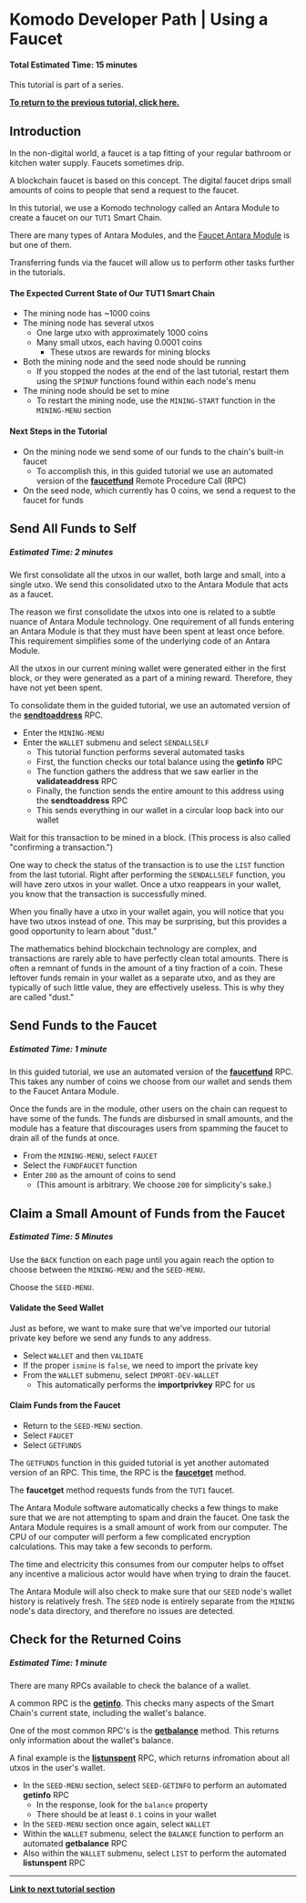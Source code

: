 # Komodo Developer Path | Using a Faucet

#### Total Estimated Time: 15 minutes

This tutorial is part of a series.

[<b>To return to the previous tutorial, click here.</b>](/antara/tutorials/overview-of-development-on-komodo-part-1)

## Introduction

In the non-digital world, a faucet is a tap fitting of your regular bathroom or kitchen water supply. Faucets sometimes drip.

A blockchain faucet is based on this concept. The digital faucet drips small amounts of coins to people that send a request to the faucet.

In this tutorial, we use a Komodo technology called an Antara Module to create a faucet on our `TUT1` Smart Chain.

There are many types of Antara Modules, and the [Faucet Antara Module](/antara/api/faucet.html/#introduction) is but one of them.

Transferring funds via the faucet will allow us to perform other tasks further in the tutorials.

#### The Expected Current State of Our TUT1 Smart Chain

- The mining node has ~1000 coins
- The mining node has several utxos
  - One large utxo with approximately 1000 coins
  - Many small utxos, each having 0.0001 coins
    - These utxos are rewards for mining blocks
- Both the mining node and the seed node should be running
  - If you stopped the nodes at the end of the last tutorial, restart them using the `SPINUP` functions found within each node's menu
- The mining node should be set to mine
  - To restart the mining node, use the `MINING-START` function in the `MINING-MENU` section

#### Next Steps in the Tutorial

- On the mining node we send some of our funds to the chain's built-in faucet
  - To accomplish this, in this guided tutorial we use an automated version of the [<b>faucetfund</b>](/antara/api/faucet.html/#faucetfund) Remote Procedure Call (RPC)
- On the seed node, which currently has 0 coins, we send a request to the faucet for funds

## Send All Funds to Self

##### Estimated Time: 2 minutes

We first consolidate all the utxos in our wallet, both large and small, into a single utxo. We send this consolidated utxo to the Antara Module that acts as a faucet.

The reason we first consolidate the utxos into one is related to a subtle nuance of Antara Module technology. One requirement of all funds entering an Antara Module is that they must have been spent at least once before. This requirement simplifies some of the underlying code of an Antara Module.

All the utxos in our current mining wallet were generated either in the first block, or they were generated as a part of a mining reward. Therefore, they have not yet been spent.

To consolidate them in the guided tutorial, we use an automated version of the [<b>sendtoaddress</b>](/smart-chains/api/wallet.html#sendtoaddress) RPC.

- Enter the `MINING-MENU`
- Enter the `WALLET` submenu and select `SENDALLSELF`
  - This tutorial function performs several automated tasks
  - First, the function checks our total balance using the <b>getinfo</b> RPC
  - The function gathers the address that we saw earlier in the <b>validateaddress</b> RPC
  - Finally, the function sends the entire amount to this address using the <b>sendtoaddress</b> RPC
  - This sends everything in our wallet in a circular loop back into our wallet

Wait for this transaction to be mined in a block. (This process is also called "confirming a transaction.")

One way to check the status of the transaction is to use the `LIST` function from the last tutorial. Right after performing the `SENDALLSELF` function, you will have zero utxos in your wallet. Once a utxo reappears in your wallet, you know that the transaction is successfully mined.

<Note>

When you finally have a utxo in your wallet again, you will notice that you have two utxos instead of one. This may be surprising, but this provides a good opportunity to learn about "dust."

The mathematics behind blockchain technology are complex, and transactions are rarely able to have perfectly clean total amounts. There is often a remnant of funds in the amount of a tiny fraction of a coin. These leftover funds remain in your wallet as a separate utxo, and as they are typically of such little value, they are effectively useless. This is why they are called "dust."

</Note>

## Send Funds to the Faucet

##### Estimated Time: 1 minute

In this guided tutorial, we use an automated version of the [<b>faucetfund</b>](/antara/api/faucet/#faucetfund) RPC. This takes any number of coins we choose from our wallet and sends them to the Faucet Antara Module.

Once the funds are in the module, other users on the chain can request to have some of the funds. The funds are disbursed in small amounts, and the module has a feature that discourages users from spamming the faucet to drain all of the funds at once.

- From the `MINING-MENU`, select `FAUCET`
- Select the `FUNDFAUCET` function
- Enter `200` as the amount of coins to send
  - (This amount is arbitrary. We choose `200` for simplicity's sake.)

## Claim a Small Amount of Funds from the Faucet

##### Estimated Time: 5 Minutes

Use the `BACK` function on each page until you again reach the option to choose between the `MINING-MENU` and the `SEED-MENU`.

Choose the `SEED-MENU`.

#### Validate the Seed Wallet

Just as before, we want to make sure that we've imported our tutorial private key before we send any funds to any address.

- Select `WALLET` and then `VALIDATE`
- If the proper `ismine` is `false`, we need to import the private key
- From the `WALLET` submenu, select `IMPORT-DEV-WALLET`
  - This automatically performs the <b>importprivkey</b> RPC for us

#### Claim Funds from the Faucet

- Return to the `SEED-MENU` section.
- Select `FAUCET`
- Select `GETFUNDS`

The `GETFUNDS` function in this guided tutorial is yet another automated version of an RPC. This time, the RPC is the [<b>faucetget</b>](/antara/api/faucet.html/#faucetget) method.

The <b>faucetget</b> method requests funds from the `TUT1` faucet.

The Antara Module software automatically checks a few things to make sure that we are not attempting to spam and drain the faucet. One task the Antara Module requires is a small amount of work from our computer. The CPU of our computer will perform a few complicated encryption calculations. This may take a few seconds to perform.

The time and electricity this consumes from our computer helps to offset any incentive a malicious actor would have when trying to drain the faucet.

The Antara Module will also check to make sure that our `SEED` node's wallet history is relatively fresh. The `SEED` node is entirely separate from the `MINING` node's data directory, and therefore no issues are detected.

## Check for the Returned Coins

##### Estimated Time: 1 minute

There are many RPCs available to check the balance of a wallet.

A common RPC is the [<b>getinfo</b>](/smart-chains/api/control#getinfo). This checks many aspects of the Smart Chain's current state, including the wallet's balance.

One of the most common RPC's is the [<b>getbalance</b>](/smart-chains/api/wallet#getbalance) method. This returns only information about the wallet's balance.

A final example is the [<b>listunspent</b>](/smart-chains/api/wallet#listunspent) RPC, which returns infromation about all utxos in the user's wallet.

- In the `SEED-MENU` section, select `SEED-GETINFO` to perform an automated <b>getinfo</b> RPC
  - In the response, look for the `balance` property
  - There should be at least `0.1` coins in your wallet
- In the `SEED-MENU` section once again, select `WALLET`
- Within the `WALLET` submenu, select the `BALANCE` function to perform an automated <b>getbalance</b> RPC
- Also within the `WALLET` submenu, select `LIST` to perform the automated <b>listunspent</b> RPC

---

[<b>Link to next tutorial section</b>](/antara/tutorials/beginner-series-part-3#introduction)
